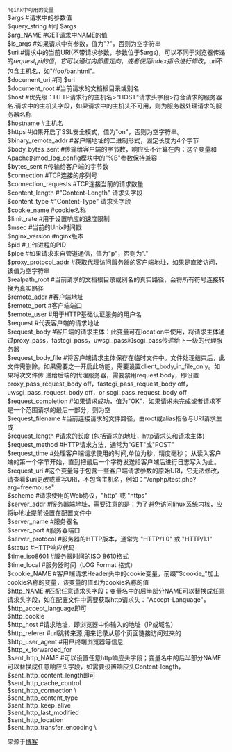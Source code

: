 ```nginx中可用的变量```\
$args                    #请求中的参数值\
$query_string            #同 $args\
$arg_NAME                #GET请求中NAME的值\
$is_args                 #如果请求中有参数，值为"?"，否则为空字符串\
$uri                     #请求中的当前URI(不带请求参数，参数位于$args)，可以不同于浏览器传递的$request_uri的值，它可以通过内部重定向，或者使用index指令进行修改，$uri不包含主机名，如"/foo/bar.html"。\
$document_uri            #同 $uri\
$document_root           #当前请求的文档根目录或别名\
$host                    #优先级：HTTP请求行的主机名>"HOST"请求头字段>符合请求的服务器名.请求中的主机头字段，如果请求中的主机头不可用，则为服务器处理请求的服务器名称\
$hostname                #主机名\
$https                   #如果开启了SSL安全模式，值为"on"，否则为空字符串。\
$binary_remote_addr      #客户端地址的二进制形式，固定长度为4个字节\
$body_bytes_sent         #传输给客户端的字节数，响应头不计算在内；这个变量和Apache的mod_log_config模块中的"%B"参数保持兼容\
$bytes_sent              #传输给客户端的字节数\
$connection              #TCP连接的序列号\
$connection_requests     #TCP连接当前的请求数量\
$content_length          #"Content-Length" 请求头字段\
$content_type            #"Content-Type" 请求头字段\
$cookie_name             #cookie名称\
$limit_rate              #用于设置响应的速度限制\
$msec                    #当前的Unix时间戳\
$nginx_version           #nginx版本\
$pid                     #工作进程的PID\
$pipe                    #如果请求来自管道通信，值为"p"，否则为"."\
$proxy_protocol_addr     #获取代理访问服务器的客户端地址，如果是直接访问，该值为空字符串\
$realpath_root           #当前请求的文档根目录或别名的真实路径，会将所有符号连接转换为真实路径\
$remote_addr             #客户端地址\
$remote_port             #客户端端口\
$remote_user             #用于HTTP基础认证服务的用户名\
$request                 #代表客户端的请求地址\
$request_body            #客户端的请求主体：此变量可在location中使用，将请求主体通过proxy_pass，fastcgi_pass，uwsgi_pass和scgi_pass传递给下一级的代理服务器\
$request_body_file       #将客户端请求主体保存在临时文件中。文件处理结束后，此文件需删除。如果需要之一开启此功能，需要设置client_body_in_file_only。如果将次文件传 递给后端的代理服务器，需要禁用request body，即设置proxy_pass_request_body off，fastcgi_pass_request_body off，uwsgi_pass_request_body off，or scgi_pass_request_body off\
$request_completion      #如果请求成功，值为"OK"，如果请求未完成或者请求不是一个范围请求的最后一部分，则为空\
$request_filename        #当前连接请求的文件路径，由root或alias指令与URI请求生成\
$request_length          #请求的长度 (包括请求的地址，http请求头和请求主体)\
$request_method          #HTTP请求方法，通常为"GET"或"POST"\
$request_time            #处理客户端请求使用的时间,单位为秒，精度毫秒； 从读入客户端的第一个字节开始，直到把最后一个字符发送给客户端后进行日志写入为止。\
$request_uri             #这个变量等于包含一些客户端请求参数的原始URI，它无法修改，请查看$uri更改或重写URI，不包含主机名，例如："/cnphp/test.php?arg=freemouse"\
$scheme                  #请求使用的Web协议，"http" 或 "https"\
$server_addr             #服务器端地址，需要注意的是：为了避免访问linux系统内核，应将ip地址提前设置在配置文件中\
$server_name             #服务器名\
$server_port             #服务器端口\
$server_protocol         #服务器的HTTP版本，通常为 "HTTP/1.0" 或 "HTTP/1.1"\
$status                  #HTTP响应代码\
$time_iso8601            #服务器时间的ISO 8610格式\
$time_local              #服务器时间（LOG Format 格式）\
$cookie_NAME             #客户端请求Header头中的cookie变量，前缀"$cookie_"加上cookie名称的变量，该变量的值即为cookie名称的值\
$http_NAME               #匹配任意请求头字段；变量名中的后半部分NAME可以替换成任意请求头字段，如在配置文件中需要获取http请求头："Accept-Language"，$http_accept_language即可\
$http_cookie                                    \
$http_host               #请求地址，即浏览器中你输入的地址（IP或域名）\
$http_referer            #url跳转来源,用来记录从那个页面链接访问过来的\
$http_user_agent         #用户终端浏览器等信息\
$http_x_forwarded_for                                                           \
$sent_http_NAME          #可以设置任意http响应头字段；变量名中的后半部分NAME可以替换成任意响应头字段，如需要设置响应头Content-length，$sent_http_content_length即可\
$sent_http_cache_control                    \
$sent_http_connection                      \                                 
$sent_http_content_type          \
$sent_http_keep_alive           \
$sent_http_last_modified            \
$sent_http_location             \
$sent_http_transfer_encoding            \

来源于[博客]()
